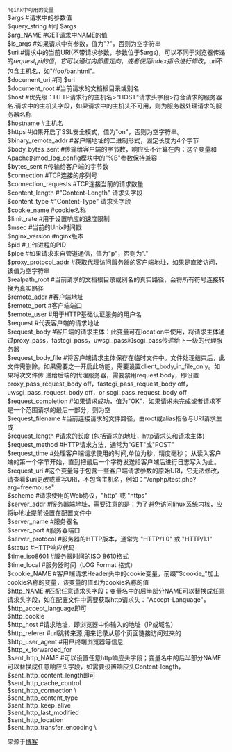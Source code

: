 ```nginx中可用的变量```\
$args                    #请求中的参数值\
$query_string            #同 $args\
$arg_NAME                #GET请求中NAME的值\
$is_args                 #如果请求中有参数，值为"?"，否则为空字符串\
$uri                     #请求中的当前URI(不带请求参数，参数位于$args)，可以不同于浏览器传递的$request_uri的值，它可以通过内部重定向，或者使用index指令进行修改，$uri不包含主机名，如"/foo/bar.html"。\
$document_uri            #同 $uri\
$document_root           #当前请求的文档根目录或别名\
$host                    #优先级：HTTP请求行的主机名>"HOST"请求头字段>符合请求的服务器名.请求中的主机头字段，如果请求中的主机头不可用，则为服务器处理请求的服务器名称\
$hostname                #主机名\
$https                   #如果开启了SSL安全模式，值为"on"，否则为空字符串。\
$binary_remote_addr      #客户端地址的二进制形式，固定长度为4个字节\
$body_bytes_sent         #传输给客户端的字节数，响应头不计算在内；这个变量和Apache的mod_log_config模块中的"%B"参数保持兼容\
$bytes_sent              #传输给客户端的字节数\
$connection              #TCP连接的序列号\
$connection_requests     #TCP连接当前的请求数量\
$content_length          #"Content-Length" 请求头字段\
$content_type            #"Content-Type" 请求头字段\
$cookie_name             #cookie名称\
$limit_rate              #用于设置响应的速度限制\
$msec                    #当前的Unix时间戳\
$nginx_version           #nginx版本\
$pid                     #工作进程的PID\
$pipe                    #如果请求来自管道通信，值为"p"，否则为"."\
$proxy_protocol_addr     #获取代理访问服务器的客户端地址，如果是直接访问，该值为空字符串\
$realpath_root           #当前请求的文档根目录或别名的真实路径，会将所有符号连接转换为真实路径\
$remote_addr             #客户端地址\
$remote_port             #客户端端口\
$remote_user             #用于HTTP基础认证服务的用户名\
$request                 #代表客户端的请求地址\
$request_body            #客户端的请求主体：此变量可在location中使用，将请求主体通过proxy_pass，fastcgi_pass，uwsgi_pass和scgi_pass传递给下一级的代理服务器\
$request_body_file       #将客户端请求主体保存在临时文件中。文件处理结束后，此文件需删除。如果需要之一开启此功能，需要设置client_body_in_file_only。如果将次文件传 递给后端的代理服务器，需要禁用request body，即设置proxy_pass_request_body off，fastcgi_pass_request_body off，uwsgi_pass_request_body off，or scgi_pass_request_body off\
$request_completion      #如果请求成功，值为"OK"，如果请求未完成或者请求不是一个范围请求的最后一部分，则为空\
$request_filename        #当前连接请求的文件路径，由root或alias指令与URI请求生成\
$request_length          #请求的长度 (包括请求的地址，http请求头和请求主体)\
$request_method          #HTTP请求方法，通常为"GET"或"POST"\
$request_time            #处理客户端请求使用的时间,单位为秒，精度毫秒； 从读入客户端的第一个字节开始，直到把最后一个字符发送给客户端后进行日志写入为止。\
$request_uri             #这个变量等于包含一些客户端请求参数的原始URI，它无法修改，请查看$uri更改或重写URI，不包含主机名，例如："/cnphp/test.php?arg=freemouse"\
$scheme                  #请求使用的Web协议，"http" 或 "https"\
$server_addr             #服务器端地址，需要注意的是：为了避免访问linux系统内核，应将ip地址提前设置在配置文件中\
$server_name             #服务器名\
$server_port             #服务器端口\
$server_protocol         #服务器的HTTP版本，通常为 "HTTP/1.0" 或 "HTTP/1.1"\
$status                  #HTTP响应代码\
$time_iso8601            #服务器时间的ISO 8610格式\
$time_local              #服务器时间（LOG Format 格式）\
$cookie_NAME             #客户端请求Header头中的cookie变量，前缀"$cookie_"加上cookie名称的变量，该变量的值即为cookie名称的值\
$http_NAME               #匹配任意请求头字段；变量名中的后半部分NAME可以替换成任意请求头字段，如在配置文件中需要获取http请求头："Accept-Language"，$http_accept_language即可\
$http_cookie                                    \
$http_host               #请求地址，即浏览器中你输入的地址（IP或域名）\
$http_referer            #url跳转来源,用来记录从那个页面链接访问过来的\
$http_user_agent         #用户终端浏览器等信息\
$http_x_forwarded_for                                                           \
$sent_http_NAME          #可以设置任意http响应头字段；变量名中的后半部分NAME可以替换成任意响应头字段，如需要设置响应头Content-length，$sent_http_content_length即可\
$sent_http_cache_control                    \
$sent_http_connection                      \                                 
$sent_http_content_type          \
$sent_http_keep_alive           \
$sent_http_last_modified            \
$sent_http_location             \
$sent_http_transfer_encoding            \

来源于[博客]()
